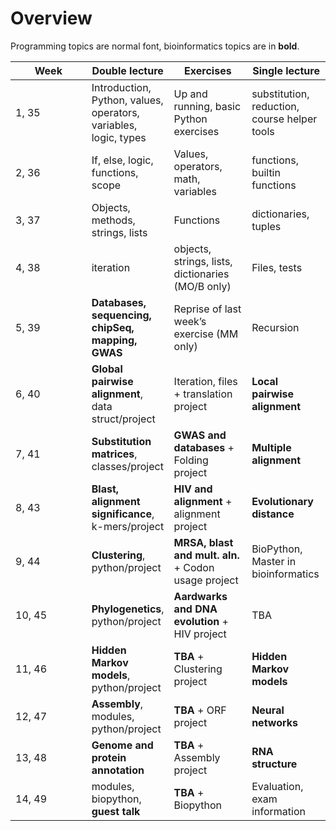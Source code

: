 
# Overview {.unnumbered}

Programming topics are normal font, bioinformatics topics are in **bold**.

<!-- 
Week    | Double lecture                                        | Exercises                                         | Single lecture
---     | ---                                                   | ---                                               | ---                       
1, 35   | Introduction, Python, values, operators, variables, logic, types  | Up and running, basic Python exercises            | substitution, reduction, course helper tools
2, 36   | If, else, logic, functions, scope                     | Values, operators, math, variables                | functions, builtin functions
3, 37   | Objects, methods, strings, lists                      | Functions                                         | dictionaries, tuples
4, 38   | iteration                                             | objects, strings, lists, dictionaries (MO/B only) | Files, tests
5, 39   | **Databases, sequencing, chipSeq, mapping, GWAS**     | Reprise of last week's exercise (MM only)         | Recursion
6, 40   | **Global pairwise alignment**, data struct/project    | Iteration, files + translation project            | **Local pairwise alignment**
7, 41   | **Substitution matrices**, classes/project            | **GWAS and databases** + Folding project          | **Multiple alignment**
8, 43   | **Blast, alignment significance**, k-mers/project     | **HIV and alignment** + alignment project         | **Evolutionary distance**
9, 44   | **Clustering**, python/project                        | **MRSA, blast and mult. aln.** + Codon usage project | BioPython, Master in bioinformatics
10, 45  | **Phylogenetics**, python/project                     | **Aardwarks and DNA evolution** + HIV project     | TBA
11, 46  | **Hidden Markov models**, python/project              | **Evolution of the whale** +  Clustering project  | **Hidden Markov models**
12, 47  | **Assembly**, modules, python/project                 | **Archaea in the tree of life** +  ORF project    | **Neural networks**
13, 48  | **Genome and protein annotation**                     | **Gene finding** + Assembly project               | **RNA structure**
14, 49  | modules, biopython, **guest talk**                    | **RNA folding** + biopython                       | Evaluation, exam information
 -->


Week    | Double lecture                                        | Exercises                                         | Single lecture
---     | ---                                                   | ---                                               | ---                       
1, 35   | Introduction, Python, values, operators, variables, logic, types  | Up and running, basic Python exercises            | substitution, reduction, course helper tools
2, 36   | If, else, logic, functions, scope                     | Values, operators, math, variables                | functions, builtin functions
3, 37   | Objects, methods, strings, lists                      | Functions                                         | dictionaries, tuples
4, 38   | iteration                                             | objects, strings, lists, dictionaries (MO/B only) | Files, tests
5, 39   | **Databases, sequencing, chipSeq, mapping, GWAS**     | Reprise of last week's exercise (MM only)         | Recursion
6, 40   | **Global pairwise alignment**, data struct/project    | Iteration, files + translation project            | **Local pairwise alignment**
7, 41   | **Substitution matrices**, classes/project            | **GWAS and databases** + Folding project          | **Multiple alignment**
8, 43   | **Blast, alignment significance**, k-mers/project     | **HIV and alignment** + alignment project         | **Evolutionary distance**
9, 44   | **Clustering**, python/project                        | **MRSA, blast and mult. aln.** + Codon usage project | BioPython, Master in bioinformatics
10, 45  | **Phylogenetics**, python/project                     | **Aardwarks and DNA evolution** + HIV project     | TBA
11, 46  | **Hidden Markov models**, python/project              | **TBA** +  Clustering project                     | **Hidden Markov models**
12, 47  | **Assembly**, modules, python/project                 | **TBA** +  ORF project                            | **Neural networks**
13, 48  | **Genome and protein annotation**                     | **TBA** + Assembly project                        | **RNA structure**
14, 49  | modules, biopython, **guest talk**                    | **TBA** + Biopython                               | Evaluation, exam information
